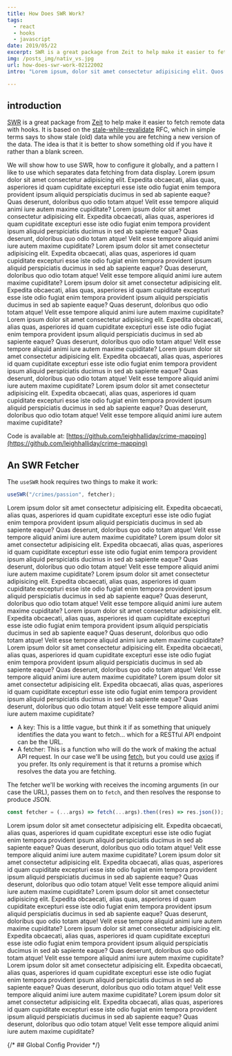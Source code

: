 ```yaml
---
title: How Does SWR Work?
tags:
  - react
  - hooks
  - javascript
date: 2019/05/22
excerpt: SWR is a great package from Zeit to help make it easier to fetch remote data with hooks. It is based on the stale-while-revalidate RFC.
img: /posts_img/nativ_vs.jpg
url: how-does-swr-work-02122002
intro: "Lorem ipsum, dolor sit amet consectetur adipisicing elit. Quos quam omnis cupiditate tempora assumenda labore, nisi doloribus optio deserunt ut?"

---
```


<section>

## introduction
  
[SWR](https://swr.now.sh/) is a great package from [Zeit](http://zeit.co/) to help make it easier to fetch remote data with hooks. It is based on the [stale-while-revalidate](https://tools.ietf.org/html/rfc5861) RFC, which in simple terms says to show stale (old) data while you are fetching a new version of the data. The idea is that it is better to show something old if you have it rather than a blank screen.

We will show how to use SWR, how to configure it globally, and a pattern I like to use which separates data fetching from data display.
Lorem ipsum dolor sit amet consectetur adipisicing elit. Expedita obcaecati, alias quas, asperiores id quam cupiditate excepturi esse iste odio fugiat enim tempora provident ipsum aliquid perspiciatis ducimus in sed ab sapiente eaque? Quas deserunt, doloribus quo odio totam atque! Velit esse tempore aliquid animi iure autem maxime cupiditate?
    Lorem ipsum dolor sit amet consectetur adipisicing elit. Expedita obcaecati, alias quas, asperiores id quam cupiditate excepturi esse iste odio fugiat enim tempora provident ipsum aliquid perspiciatis ducimus in sed ab sapiente eaque? Quas deserunt, doloribus quo odio totam atque! Velit esse tempore aliquid animi iure autem maxime cupiditate?
    Lorem ipsum dolor sit amet consectetur adipisicing elit. Expedita obcaecati, alias quas, asperiores id quam cupiditate excepturi esse iste odio fugiat enim tempora provident ipsum aliquid perspiciatis ducimus in sed ab sapiente eaque? Quas deserunt, doloribus quo odio totam atque! Velit esse tempore aliquid animi iure autem maxime cupiditate?
    Lorem ipsum dolor sit amet consectetur adipisicing elit. Expedita obcaecati, alias quas, asperiores id quam cupiditate excepturi esse iste odio fugiat enim tempora provident ipsum aliquid perspiciatis ducimus in sed ab sapiente eaque? Quas deserunt, doloribus quo odio totam atque! Velit esse tempore aliquid animi iure autem maxime cupiditate?
    Lorem ipsum dolor sit amet consectetur adipisicing elit. Expedita obcaecati, alias quas, asperiores id quam cupiditate excepturi esse iste odio fugiat enim tempora provident ipsum aliquid perspiciatis ducimus in sed ab sapiente eaque? Quas deserunt, doloribus quo odio totam atque! Velit esse tempore aliquid animi iure autem maxime cupiditate?
    Lorem ipsum dolor sit amet consectetur adipisicing elit. Expedita obcaecati, alias quas, asperiores id quam cupiditate excepturi esse iste odio fugiat enim tempora provident ipsum aliquid perspiciatis ducimus in sed ab sapiente eaque? Quas deserunt, doloribus quo odio totam atque! Velit esse tempore aliquid animi iure autem maxime cupiditate?
    Lorem ipsum dolor sit amet consectetur adipisicing elit. Expedita obcaecati, alias quas, asperiores id quam cupiditate excepturi esse iste odio fugiat enim tempora provident ipsum aliquid perspiciatis ducimus in sed ab sapiente eaque? Quas deserunt, doloribus quo odio totam atque! Velit esse tempore aliquid animi iure autem maxime cupiditate?
  

Code is available at: [https://github.com/leighhalliday/crime-mapping](https://github.com/leighhalliday/crime-mapping)

</section>
<section>

## An SWR Fetcher

The `useSWR` hook requires two things to make it work:

```js
useSWR("/crimes/passion", fetcher);
```
Lorem ipsum dolor sit amet consectetur adipisicing elit. Expedita obcaecati, alias quas, asperiores id quam cupiditate excepturi esse iste odio fugiat enim tempora provident ipsum aliquid perspiciatis ducimus in sed ab sapiente eaque? Quas deserunt, doloribus quo odio totam atque! Velit esse tempore aliquid animi iure autem maxime cupiditate?
    Lorem ipsum dolor sit amet consectetur adipisicing elit. Expedita obcaecati, alias quas, asperiores id quam cupiditate excepturi esse iste odio fugiat enim tempora provident ipsum aliquid perspiciatis ducimus in sed ab sapiente eaque? Quas deserunt, doloribus quo odio totam atque! Velit esse tempore aliquid animi iure autem maxime cupiditate?
    Lorem ipsum dolor sit amet consectetur adipisicing elit. Expedita obcaecati, alias quas, asperiores id quam cupiditate excepturi esse iste odio fugiat enim tempora provident ipsum aliquid perspiciatis ducimus in sed ab sapiente eaque? Quas deserunt, doloribus quo odio totam atque! Velit esse tempore aliquid animi iure autem maxime cupiditate?
    Lorem ipsum dolor sit amet consectetur adipisicing elit. Expedita obcaecati, alias quas, asperiores id quam cupiditate excepturi esse iste odio fugiat enim tempora provident ipsum aliquid perspiciatis ducimus in sed ab sapiente eaque? Quas deserunt, doloribus quo odio totam atque! Velit esse tempore aliquid animi iure autem maxime cupiditate?
    Lorem ipsum dolor sit amet consectetur adipisicing elit. Expedita obcaecati, alias quas, asperiores id quam cupiditate excepturi esse iste odio fugiat enim tempora provident ipsum aliquid perspiciatis ducimus in sed ab sapiente eaque? Quas deserunt, doloribus quo odio totam atque! Velit esse tempore aliquid animi iure autem maxime cupiditate?
    Lorem ipsum dolor sit amet consectetur adipisicing elit. Expedita obcaecati, alias quas, asperiores id quam cupiditate excepturi esse iste odio fugiat enim tempora provident ipsum aliquid perspiciatis ducimus in sed ab sapiente eaque? Quas deserunt, doloribus quo odio totam atque! Velit esse tempore aliquid animi iure autem maxime cupiditate?

  
- A key: This is a little vague, but think it if as something that uniquely identifies the data you want to fetch... which for a RESTful API endpoint can be the URL.
- A fetcher: This is a function who will do the work of making the actual API request. In our case we'll be using [fetch](https://developer.mozilla.org/en-US/docs/Web/API/Fetch_API), but you could use [axios](https://github.com/axios/axios) if you prefer. Its only requirement is that it returns a promise which resolves the data you are fetching.

The fetcher we'll be working with receives the incoming arguments (in our case the URL), passes them on to `fetch`, and then resolves the response to produce JSON.
```js
const fetcher = (...args) => fetch(...args).then((res) => res.json());
```
Lorem ipsum dolor sit amet consectetur adipisicing elit. Expedita obcaecati, alias quas, asperiores id quam cupiditate excepturi esse iste odio fugiat enim tempora provident ipsum aliquid perspiciatis ducimus in sed ab sapiente eaque? Quas deserunt, doloribus quo odio totam atque! Velit esse tempore aliquid animi iure autem maxime cupiditate?
    Lorem ipsum dolor sit amet consectetur adipisicing elit. Expedita obcaecati, alias quas, asperiores id quam cupiditate excepturi esse iste odio fugiat enim tempora provident ipsum aliquid perspiciatis ducimus in sed ab sapiente eaque? Quas deserunt, doloribus quo odio totam atque! Velit esse tempore aliquid animi iure autem maxime cupiditate?
    Lorem ipsum dolor sit amet consectetur adipisicing elit. Expedita obcaecati, alias quas, asperiores id quam cupiditate excepturi esse iste odio fugiat enim tempora provident ipsum aliquid perspiciatis ducimus in sed ab sapiente eaque? Quas deserunt, doloribus quo odio totam atque! Velit esse tempore aliquid animi iure autem maxime cupiditate?
    Lorem ipsum dolor sit amet consectetur adipisicing elit. Expedita obcaecati, alias quas, asperiores id quam cupiditate excepturi esse iste odio fugiat enim tempora provident ipsum aliquid perspiciatis ducimus in sed ab sapiente eaque? Quas deserunt, doloribus quo odio totam atque! Velit esse tempore aliquid animi iure autem maxime cupiditate?
    Lorem ipsum dolor sit amet consectetur adipisicing elit. Expedita obcaecati, alias quas, asperiores id quam cupiditate excepturi esse iste odio fugiat enim tempora provident ipsum aliquid perspiciatis ducimus in sed ab sapiente eaque? Quas deserunt, doloribus quo odio totam atque! Velit esse tempore aliquid animi iure autem maxime cupiditate?
    Lorem ipsum dolor sit amet consectetur adipisicing elit. Expedita obcaecati, alias quas, asperiores id quam cupiditate excepturi esse iste odio fugiat enim tempora provident ipsum aliquid perspiciatis ducimus in sed ab sapiente eaque? Quas deserunt, doloribus quo odio totam atque! Velit esse tempore aliquid animi iure autem maxime cupiditate?
</section>





<section>

{/* ## Global Config Provider */}
<Title title="Global Config Provider" />
Lorem ipsum dolor sit amet consectetur adipisicing elit. Expedita obcaecati, alias quas, asperiores id quam cupiditate excepturi esse iste odio fugiat enim tempora provident ipsum aliquid perspiciatis ducimus in sed ab sapiente eaque? Quas deserunt, doloribus quo odio totam atque! Velit esse tempore aliquid animi iure autem maxime cupiditate?
    Lorem ipsum dolor sit amet consectetur adipisicing elit. Expedita obcaecati, alias quas, asperiores id quam cupiditate excepturi esse iste odio fugiat enim tempora provident ipsum aliquid perspiciatis ducimus in sed ab sapiente eaque? Quas deserunt, doloribus quo odio totam atque! Velit esse tempore aliquid animi iure autem maxime cupiditate?
    Lorem ipsum dolor sit amet consectetur adipisicing elit. Expedita obcaecati, alias quas, asperiores id quam cupiditate excepturi esse iste odio fugiat enim tempora provident ipsum aliquid perspiciatis ducimus in sed ab sapiente eaque? Quas deserunt, doloribus quo odio totam atque! Velit esse tempore aliquid animi iure autem maxime cupiditate?
    Lorem ipsum dolor sit amet consectetur adipisicing elit. Expedita obcaecati, alias quas, asperiores id quam cupiditate excepturi esse iste odio fugiat enim tempora provident ipsum aliquid perspiciatis ducimus in sed ab sapiente eaque? Quas deserunt, doloribus quo odio totam atque! Velit esse tempore aliquid animi iure autem maxime cupiditate?
    Lorem ipsum dolor sit amet consectetur adipisicing elit. Expedita obcaecati, alias quas, asperiores id quam cupiditate excepturi esse iste odio fugiat enim tempora provident ipsum aliquid perspiciatis ducimus in sed ab sapiente eaque? Quas deserunt, doloribus quo odio totam atque! Velit esse tempore aliquid animi iure autem maxime cupiditate?
    Lorem ipsum dolor sit amet consectetur adipisicing elit. Expedita obcaecati, alias quas, asperiores id quam cupiditate excepturi esse iste odio fugiat enim tempora provident ipsum aliquid perspiciatis ducimus in sed ab sapiente eaque? Quas deserunt, doloribus quo odio totam atque! Velit esse tempore aliquid animi iure autem maxime cupiditate?
Rather than having to pass the `fetcher` function, and any other config options you may want to set on every call to the `useSWR` hook, you can wrap your components with a provider called `SWRConfig`. This allows you to globally set config options to be used with every `useSWR` hook call. In our example we'll pass the fetcher function to it so it can be used globally.

```jsx
export default function App() {
  return (
    <SWRConfig value={{ fetcher }}>
      <Crimes />
    </SWRConfig>
  );
}
```
  
</section>

<section>
## Separating Data From Display

  
When working with data, be it GraphQL or data from a REST API, I like to separate out data fetching logic from display logic. We'll be doing the same here in this example, and the psuedo-code/logic looks like:

```jsx
function Crimes() {
  // fetch data
  // handle errors
  // handle loading state
  // render display component
}

function DisplayCrimes({ crimes }) {
  // only have to deal with displaying data
}
```
Lorem ipsum dolor sit amet consectetur adipisicing elit. Expedita obcaecati, alias quas, asperiores id quam cupiditate excepturi esse iste odio fugiat enim tempora provident ipsum aliquid perspiciatis ducimus in sed ab sapiente eaque? Quas deserunt, doloribus quo odio totam atque! Velit esse tempore aliquid animi iure autem maxime cupiditate?
    Lorem ipsum dolor sit amet consectetur adipisicing elit. Expedita obcaecati, alias quas, asperiores id quam cupiditate excepturi esse iste odio fugiat enim tempora provident ipsum aliquid perspiciatis ducimus in sed ab sapiente eaque? Quas deserunt, doloribus quo odio totam atque! Velit esse tempore aliquid animi iure autem maxime cupiditate?
    Lorem ipsum dolor sit amet consectetur adipisicing elit. Expedita obcaecati, alias quas, asperiores id quam cupiditate excepturi esse iste odio fugiat enim tempora provident ipsum aliquid perspiciatis ducimus in sed ab sapiente eaque? Quas deserunt, doloribus quo odio totam atque! Velit esse tempore aliquid animi iure autem maxime cupiditate?
    Lorem ipsum dolor sit amet consectetur adipisicing elit. Expedita obcaecati, alias quas, asperiores id quam cupiditate excepturi esse iste odio fugiat enim tempora provident ipsum aliquid perspiciatis ducimus in sed ab sapiente eaque? Quas deserunt, doloribus quo odio totam atque! Velit esse tempore aliquid animi iure autem maxime cupiditate?
    Lorem ipsum dolor sit amet consectetur adipisicing elit. Expedita obcaecati, alias quas, asperiores id quam cupiditate excepturi esse iste odio fugiat enim tempora provident ipsum aliquid perspiciatis ducimus in sed ab sapiente eaque? Quas deserunt, doloribus quo odio totam atque! Velit esse tempore aliquid animi iure autem maxime cupiditate?
    Lorem ipsum dolor sit amet consectetur adipisicing elit. Expedita obcaecati, alias quas, asperiores id quam cupiditate excepturi esse iste odio fugiat enim tempora provident ipsum aliquid perspiciatis ducimus in sed ab sapiente eaque? Quas deserunt, doloribus quo odio totam atque! Velit esse tempore aliquid animi iure autem maxime cupiditate?
Separating data from display also allows you to test visual changes in isolation, useful for testing or showing how the component would look like in [Storybook](https://storybook.js.org/) without having to mock all of your API calls.




Because we are using `SWRConfig` to configure our `useSWR` hook calls globally, we don't have to worry about passing the fetcher function to this hook, we only have to worry about passing our "key" (URL to fetch the data). As a response we get an object that we can extract `{data, error}` from.

After dealing with error states and lack of data (loading state), we are now ready to pass the data onto our `DisplayCrimes` component whose job is to simply render the fetched data.

```jsx
function Crimes() {
  const url =
    "https://data.police.uk/api/crimes-street/all-crime?lat=52.629729&lng=-1.131592&date=2019-10";
  const { data, error } = useSWR(url);

  if (error) return <div>Error...</div>;
  if (!data) return <div>Loading...</div>;

  return (
    <DisplayCrimes
      crimes={data}
      categories={[...new Set(data.map((crime) => crime.category))]}
    />
  );
}
```
### Unique Values in JavaScript


  
In order to display (and filter) the crime data, I want a unique list of the crime categories. JavaScript doesn't have a way to do this out of the box like you might do `values.uniq` in Ruby. We can make our own very quickly though using a [Set](https://developer.mozilla.org/en-US/docs/Web/JavaScript/Reference/Global_Objects/Set).

```js
// find all categories
const allCategories = data.map((crime) => crime.category);
// convert all categories into a set
const categorySet = new Set(allCategories);
// convert set back to an array
const categories = [...categorySet];

// final/shortened solution
[...new Set(data.map((crime) => crime.category))];
```
Lorem ipsum dolor sit amet consectetur adipisicing elit. Expedita obcaecati, alias quas, asperiores id quam cupiditate excepturi esse iste odio fugiat enim tempora provident ipsum aliquid perspiciatis ducimus in sed ab sapiente eaque? Quas deserunt, doloribus quo odio totam atque! Velit esse tempore aliquid animi iure autem maxime cupiditate?
    Lorem ipsum dolor sit amet consectetur adipisicing elit. Expedita obcaecati, alias quas, asperiores id quam cupiditate excepturi esse iste odio fugiat enim tempora provident ipsum aliquid perspiciatis ducimus in sed ab sapiente eaque? Quas deserunt, doloribus quo odio totam atque! Velit esse tempore aliquid animi iure autem maxime cupiditate?
    Lorem ipsum dolor sit amet consectetur adipisicing elit. Expedita obcaecati, alias quas, asperiores id quam cupiditate excepturi esse iste odio fugiat enim tempora provident ipsum aliquid perspiciatis ducimus in sed ab sapiente eaque? Quas deserunt, doloribus quo odio totam atque! Velit esse tempore aliquid animi iure autem maxime cupiditate?
    Lorem ipsum dolor sit amet consectetur adipisicing elit. Expedita obcaecati, alias quas, asperiores id quam cupiditate excepturi esse iste odio fugiat enim tempora provident ipsum aliquid perspiciatis ducimus in sed ab sapiente eaque? Quas deserunt, doloribus quo odio totam atque! Velit esse tempore aliquid animi iure autem maxime cupiditate?
    Lorem ipsum dolor sit amet consectetur adipisicing elit. Expedita obcaecati, alias quas, asperiores id quam cupiditate excepturi esse iste odio fugiat enim tempora provident ipsum aliquid perspiciatis ducimus in sed ab sapiente eaque? Quas deserunt, doloribus quo odio totam atque! Velit esse tempore aliquid animi iure autem maxime cupiditate?
    Lorem ipsum dolor sit amet consectetur adipisicing elit. Expedita obcaecati, alias quas, asperiores id quam cupiditate excepturi esse iste odio fugiat enim tempora provident ipsum aliquid perspiciatis ducimus in sed ab sapiente eaque? Quas deserunt, doloribus quo odio totam atque! Velit esse tempore aliquid animi iure autem maxime cupiditate?
</section>

<section>
## Displaying & Filtering Data


Displaying the data really has nothing to do with SWR at this point, but that is sort of the point. The display logic shouldn't really care where the data comes from, only how to display it to the user.

We will Lorem ipsum dolor sit amet consectetur adipisicing elit. Expedita obcaecati, alias quas, asperiores id quam cupiditate excepturi esse iste odio fugiat enim tempora provident ipsum aliquid perspiciatis ducimus in sed ab sapiente eaque? Quas deserunt, doloribus quo odio totam atque! Velit esse tempore aliquid animi iure autem maxime cupiditate?
    Lorem ipsum dolor sit amet consectetur adipisicing elit. Expedita obcaecati, alias quas, asperiores id quam cupiditate excepturi esse iste odio fugiat enim tempora provident ipsum aliquid perspiciatis ducimus in sed ab sapiente eaque? Quas deserunt, doloribus quo odio totam atque! Velit esse tempore aliquid animi iure autem maxime cupiditate?
    Lorem ipsum dolor sit amet consectetur adipisicing elit. Expedita obcaecati, alias quas, asperiores id quam cupiditate excepturi esse iste odio fugiat enim tempora provident ipsum aliquid perspiciatis ducimus in sed ab sapiente eaque? Quas deserunt, doloribus quo odio totam atque! Velit esse tempore aliquid animi iure autem maxime cupiditate?
    Lorem ipsum dolor sit amet consectetur adipisicing elit. Expedita obcaecati, alias quas, asperiores id quam cupiditate excepturi esse iste odio fugiat enim tempora provident ipsum aliquid perspiciatis ducimus in sed ab sapiente eaque? Quas deserunt, doloribus quo odio totam atque! Velit esse tempore aliquid animi iure autem maxime cupiditate?
    Lorem ipsum dolor sit amet consectetur adipisicing elit. Expedita obcaecati, alias quas, asperiores id quam cupiditate excepturi esse iste odio fugiat enim tempora provident ipsum aliquid perspiciatis ducimus in sed ab sapiente eaque? Quas deserunt, doloribus quo odio totam atque! Velit esse tempore aliquid animi iure autem maxime cupiditate?
    Lorem ipsum dolor sit amet consectetur adipisicing elit. Expedita obcaecati, alias quas, asperiores id quam cupiditate excepturi esse iste odio fugiat enim tempora provident ipsum aliquid perspiciatis ducimus in sed ab sapiente eaque? Quas deserunt, doloribus quo odio totam atque! Velit esse tempore aliquid animi iure autem maxime cupiditate?keep track of a `filterCategory` if the user wants only a subset of all the crimes, producing a filtered list of crimes using the [array filter](https://developer.mozilla.org/en-US/docs/Web/JavaScript/Reference/Global_Objects/Array/filter) function.

```jsx
function DisplayCrimes({ crimes, categories }) {
  const [filterCategory, setFilterCategory] = React.useState(null);
  const filteredCrimes = filterCategory
    ? crimes.filter((crime) => crime.category === filterCategory)
    : crimes;

  return (
    <>
      {categories.map((category) => (
        <button
          onClick={() => {
            setFilterCategory(category);
          }}
          key={category}
        >
          {category}
        </button>
      ))}
      {filterCategory && (
        <button
          onClick={() => {
            setFilterCategory(null);
          }}
        >
          reset
        </button>
      )}

      <pre>{JSON.stringify(filteredCrimes, null, 2)}</pre>
    </>
  );
}
```
</section>

<section>
## Conclusion

Based on my experience with the SWR package, I think it would be my go-to approach when working with RESTful APIs in React. That said, I don't think I would switch from Apollo if my data were coming from GraphQL. Apollo provides a lot of nice utilities specific to GraphQL that you wouldn't get with SWR, which admittedly is a lower-level tool that you could build on top of.

</section>
